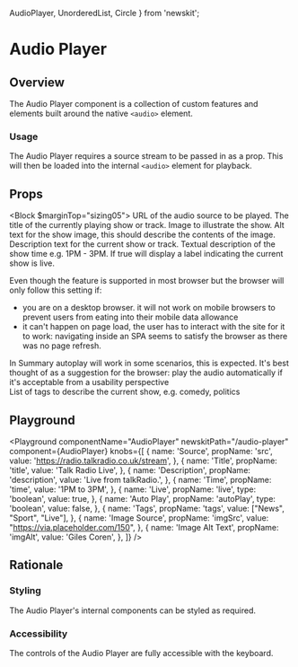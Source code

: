 
  AudioPlayer,
  UnorderedList,
  Circle
} from 'newskit';


# Audio Player

## Overview

The Audio Player component is a collection of custom features and elements built around the native `<audio>` element.

### Usage

The Audio Player requires a source stream to be passed in as a prop. This will then be loaded into the internal `<audio>` element for playback.

## Props

<Block $marginTop="sizing05">
  <Prop name="src" type="string" required>
    URL of the audio source to be played.
  </Prop>
  <Prop name="title" type="string" required>
    The title of the currently playing show or track.
  </Prop>
  <Prop name="imgSrc" type="string" required>
    Image to illustrate the show.
  </Prop>
  <Prop name="imgAlt" type="string" required>
     Alt text for the show image, this should describe the contents of the image.
  </Prop>
  <Prop name="description" type="string">
    Description text for the current show or track.
  </Prop>
  <Prop name="time" type="string">
    Textual description of the show time e.g. 1PM - 3PM. 
  </Prop>
  <Prop name="live" type="boolean">
    If true will display a label indicating the current show is live. 
  </Prop>
  <Prop name="autoplay" type="boolean">
    <div>
      Even though the feature is supported in most browser but the browser will only follow this setting if:
    </div>
    <ul>
      <li>you are on a desktop browser. it will not work on mobile browsers to prevent users from eating into their mobile data allowance</li>
      <li>it can't happen on page load, the user has to interact with the site for it to work: navigating inside an SPA seems to satisfy the browser as there was no page refresh.</li>
    </ul>
    <div>
      In Summary autoplay will work in some scenarios, this is expected. It's best thought of as a suggestion for the browser: play the audio automatically if it's acceptable from a usability perspective
    </div>
  </Prop>
  <Prop name="tags" type="Array<string>">
    List of tags to describe the current show, e.g. comedy, politics
  </Prop>
</Block>

## Playground

<Playground
  componentName="AudioPlayer"
  newskitPath="/audio-player"
  component={AudioPlayer}
  knobs={[
    {
      name: 'Source',
      propName: 'src',
      value: 'https://radio.talkradio.co.uk/stream',
    },
    {
      name: 'Title',
      propName: 'title',
      value: 'Talk Radio Live',
    },
    {
      name: 'Description',
      propName: 'description',
      value: 'Live from talkRadio.',
    },
    {
      name: 'Time',
      propName: 'time',
      value: '1PM to 3PM',
    },
    {
      name: 'Live',
      propName: 'live',
      type: 'boolean',
      value: true,
    },
    {
      name: 'Auto Play',
      propName: 'autoPlay',
      type: 'boolean',
      value: false,
    },
    {
      name: 'Tags',
      propName: 'tags',
      value: ["News", "Sport", "Live"],
    },
    {
      name: 'Image Source',
      propName: 'imgSrc',
      value: "https://via.placeholder.com/150",
    },
    {
      name: 'Image Alt Text',
      propName: 'imgAlt',
      value: 'Giles Coren',
    },
  ]}
/>

## Rationale

### Styling

The Audio Player's internal components can be styled as required.

### Accessibility

The controls of the Audio Player are fully accessible with the keyboard.
